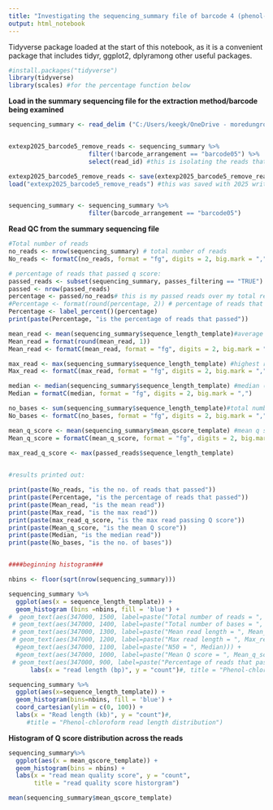 ```yaml
---
title: "Investigating the sequencing_summary file of barcode 4 (phenol-chloroform) from SUPER accuracy rebasecalling barcodes trimmed)"
output: html_notebook
---
```

  
Tidyverse package loaded at the start of this notebook, as it is a convenient package that includes tidyr, ggplot2, dplyramong other useful packages.

```r
#install.packages("tidyverse")
library(tidyverse)
library(scales) #for the percentage function below
```


**Load in the summary sequencing file for the extraction method/barcode being examined**

```r
sequencing_summary <- read_delim ("C:/Users/keegk/OneDrive - moredungroup/Karen Keegan/Nanopore/SQKRBK004/Extraction_experiment_run_22.2.23/Rebasecalling/Rebasecalled_trimmed_super_accuracy/barcode_5/sequencing_summary_barcode5.txt")


extexp2025_barcode5_remove_reads <- sequencing_summary %>%
                      filter(!barcode_arrangement == "barcode05") %>%
                      select(read_id) #this is isolating the reads that are on the wrong barcode, so I can use this read Id list to remove these reads in the blast text files (blast text files are assigned taxonomy in the notebook "taxonomizr_blast_tidied_2025.Rmd")

extexp2025_barcode5_remove_reads <- save(extexp2025_barcode5_remove_reads, file = "extexp2025_barcode5_remove_reads")
load("extexp2025_barcode5_remove_reads") #this was saved with 2025 written after it but the actual file name loads in without the 2025 bit after it just FYI.


sequencing_summary <- sequencing_summary %>%
                      filter(barcode_arrangement == "barcode05") 
```


**Read QC from the summary sequencing file**
  
```r

#Total number of reads
no_reads <- nrow(sequencing_summary) # total number of reads
No_reads <- formatC(no_reads, format = "fg", digits = 2, big.mark = ",")

# percentage of reads that passed q score:
passed_reads <- subset(sequencing_summary, passes_filtering == "TRUE")
passed <- nrow(passed_reads)
percentage <- passed/no_reads# this is my passed reads over my total reads
#Percentage <- format(round(percentage, 2)) # percentage of reads that passed
Percentage <- label_percent()(percentage)
print(paste(Percentage, "is the percentage of reads that passed"))

mean_read <- mean(sequencing_summary$sequence_length_template)#average read length
Mean_read = format(round(mean_read, 1))
Mean_read <- formatC(mean_read, format = "fg", digits = 2, big.mark = ",")

max_read <- max(sequencing_summary$sequence_length_template) #highest read length
Max_read <- formatC(max_read, format = "fg", digits = 2, big.mark = ",")

median <- median(sequencing_summary$sequence_length_template) #median (N50 read no.)
Median = formatC(median, format = "fg", digits = 2, big.mark = ",")

no_bases <- sum(sequencing_summary$sequence_length_template)#total number of bases per extraction method
No_bases <- formatC(no_bases, format = "fg", digits = 2, big.mark = ",")

mean_q_score <- mean(sequencing_summary$mean_qscore_template) #mean q score
Mean_q_score = formatC(mean_q_score, format = "fg", digits = 2, big.mark = ",")

max_read_q_score <- max(passed_reads$sequence_length_template) 
                    

#results printed out:

print(paste(No_reads, "is the no. of reads that passed"))
print(paste(Percentage, "is the percentage of reads that passed"))
print(paste(Mean_read, "is the mean read"))
print(paste(Max_read, "is the max read"))
print(paste(max_read_q_score, "is the max read passing Q score"))
print(paste(Mean_q_score, "is the mean Q score"))
print(paste(Median, "is the median read"))
print(paste(No_bases, "is the no. of bases"))


####beginning histogram###

nbins <- floor(sqrt(nrow(sequencing_summary)))

sequencing_summary %>%
  ggplot(aes(x = sequence_length_template)) +
  geom_histogram (bins =nbins, fill = 'blue') +
#  geom_text(aes(347000, 1500, label=paste("Total number of reads = ", No_reads))) +
 # geom_text(aes(347000, 1400, label=paste("Total number of bases = ", No_bases))) +
 # geom_text(aes(347000, 1300, label=paste("Mean read length = ", Mean_read))) +
 # geom_text(aes(347000, 1200, label=paste("Max read length = ", Max_read))) +
  #geom_text(aes(347000, 1100, label=paste("N50 = ", Median))) +
  #geom_text(aes(347000, 1000, label=paste("Mean Q score = ", Mean_q_score))) +
 # geom_text(aes(347000, 900, label=paste("Percentage of reads that passed = ", Percentage))) +
      labs(x = "read length (bp)", y = "count")#, title = "Phenol-chloroform  read length distribution")

sequencing_summary %>%
  ggplot(aes(x=sequence_length_template)) +
  geom_histogram(bins=nbins, fill = 'blue') +
  coord_cartesian(ylim = c(0, 100)) +
  labs(x = "Read length (kb)", y = "count")#,
     #title = "Phenol-chloroform read length distribution")


```

**Histogram of Q score distribution across the reads**

```r
sequencing_summary%>% 
  ggplot(aes(x = mean_qscore_template)) +
  geom_histogram(bins = nbins) +
  labs(x = "read mean quality score", y = "count",
       title = "read quality score historgram")

mean(sequencing_summary$mean_qscore_template)
```
